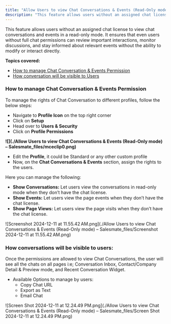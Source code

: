 ```yaml
---
title: "Allow Users to view Chat Conversations & Events (Read-Only mode)"
description: "This feature allows users without an assigned chat license to view chat conversations and events in a read-only mode. It ensures that even users witho..."
---
```


This feature allows users without an assigned chat license to view chat conversations and events in a read-only mode. It ensures that even users without full chat permissions can review important interactions, monitor discussions, and stay informed about relevant events without the ability to modify or interact directly.

**Topics covered:**

*   [How to manage Chat Conversation & Events Permission](https://support.salesmate.io/hc/en-us/articles/41037857890073-Allow-Users-to-view-Chat-Conversations-Events-Read-Only-mode#h_01JET5ZTE9866KR242736XYPST)
*   [How conversation will be visible to Users](https://support.salesmate.io/hc/en-us/articles/41037857890073-Allow-Users-to-view-Chat-Conversations-Events-Read-Only-mode#h_01JET869V2W2E9BE8HXSJ3GBWE)

### How to manage Chat Conversation & Events Permission

To manage the rights of Chat Conversation to different profiles, follow the below steps:

*   Navigate to **Profile Icon** on the top right corner
*   Click on **Setup**
*   Head over to **Users & Security**
*   Click on **Profile Permissions**

**![](./Allow Users to view Chat Conversations & Events (Read-Only mode) – Salesmate_files/mceclip0.png)**

*   Edit the **Profile**, it could be Standard or any other custom profile
*   Now, on the **Chat Conversations & Events** section, assign the rights to the users.

Here you can manage the following:

*   **Show Conversations:** Let users view the conversations in read-only mode when they don’t have the chat license.
*   **Show Events:** Let users view the page events when they don’t have the chat license.
*   **Show Page Views:** Let users view the page visits when they don’t have the chat license.

![Screenshot 2024-12-11 at 11.55.42 AM.png](./Allow Users to view Chat Conversations & Events (Read-Only mode) – Salesmate_files/Screenshot 2024-12-11 at 11.55.42 AM.png)

### How conversations will be visible to users:

Once the permissions are allowed to view Chat Conversations, the user will see all the chats on all pages i:e; Conversation Inbox, Contact/Company Detail & Preview mode, and Recent Conversation Widget.

*   Available Options to manage by users:
    *   Copy Chat URL
    *   Export as Text
    *   Email Chat

![Screen Shot 2024-12-11 at 12.24.49 PM.png](./Allow Users to view Chat Conversations & Events (Read-Only mode) – Salesmate_files/Screen Shot 2024-12-11 at 12.24.49 PM.png)